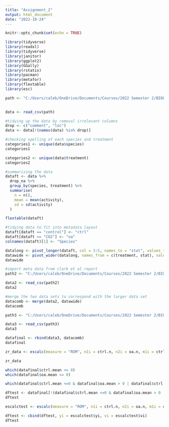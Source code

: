 ```yaml
---
title: "Assignment_2"
output: html_document
date: "2022-10-24"
---
```


```r
knitr::opts_chunk$set(echo = TRUE)
```

```r
library(tidyverse)
library(readxl)
library(tidyverse)
library(janitor)
library(ggplot2)
library(GGally)
library(rstatix)
library(pacman)
library(metafor)
library(flextable)
library(esc)
```

```r
path <- "C:/Users/caleb/OneDrive/Documents/Courses/2022 Semester 2/BIOL3207/BIOL3207_Assignment_2/Assignment_2/OA_activitydat_20190302_BIOL3207.csv"

  
data <- read_csv(path)
```

```r
#tidying up the data by removal irrelevant columns
drop <- c("comment", "loc")
data <- data[!(names(data) %in% drop)]
```

```r
#checking spelling of each species and treatment
categories1 <- unique(data$species)
categories1

categories2 <- unique(data$treatment)
categories2
```

```r
#summarising the data
dataft <- data %>%
  drop_na %>%
  group_by(species, treatment) %>%
  summarise(
    n = n(),
    mean = mean(activity),
    sd = sd(activity)
  )

flextable(dataft)
```

```r
#tidying data to fit into metadata layout
dataft[dataft == "control"] <- "ctrl"
dataft[dataft == "CO2"] <- "oa"
colnames(dataft)[1] <- "Species"

datalong <- pivot_longer(dataft, col = 3:5, names_to = "stat", values_to = "value")
datawide <- pivot_wider(datalong, names_from = c(treatment, stat), values_from = value, names_sep = ".")
datawide
```

```r
#import meta data from clark et al report
path2 <- "C:/Users/caleb/OneDrive/Documents/Courses/2022 Semester 2/BIOL3207/BIOL3207_Assignment_2/Assignment_2/clark_paper_data.csv"

data2 <- read_csv(path2)
data2
```

```r
#merge the two data sets to correspond with the larger data set
datacomb <- merge(data2, datawide)
datacomb
```

```r
path3 <- "C:/Users/caleb/OneDrive/Documents/Courses/2022 Semester 2/BIOL3207/BIOL3207_Assignment_2/Assignment_2/ocean_meta_data.csv"

data3 <- read_csv(path3)
data3
```

```r
datafinal <- rbind(data3, datacomb)
datafinal
```

```r
zr_data <- escalc(measure = "ROM", n1i = ctrl.n, n2i = oa.n, m1i = ctrl.mean, m2i = oa.mean, sd1i = ctrl.sd, sd2 = oa.sd, data = datafinal, var.names = c("Zr", "V_Zr"), append = TRUE)

zr_data
```

```r
which(datafinal$ctrl.mean <= 0)
which(datafinal$oa.mean <= 0)

which(datafinal$ctrl.mean <=0 & datafinal$oa.mean > 0 | datafinal$ctrl.mean > 0 & datafinal$oa.mean <= 0)
```

```r
dftest <- datafinal[!(datafinal$ctrl.mean <=0 & datafinal$oa.mean > 0 | datafinal$ctrl.mean > 0 & datafinal$oa.mean <= 0),]
dftest
```

```r
escalctest <- escalc(measure = "ROM", n1i = ctrl.n, n2i = oa.n, m1i = ctrl.mean, m2i = oa.mean, sd1i = ctrl.sd, sd2i = oa.sd, data = dftest)

dftest <- cbind(dftest, yi = escalctest$yi, vi = escalctest$vi)
dftest
```






































